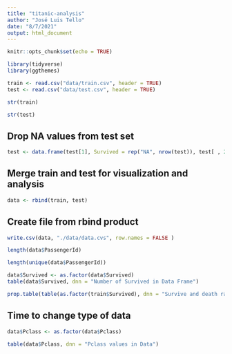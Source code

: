 ```yaml
---
title: "titanic-analysis"
author: "José Luis Tello"
date: "8/7/2021"
output: html_document
---
```


```r
knitr::opts_chunk$set(echo = TRUE)
```

```r
library(tidyverse)
library(ggthemes)
```
```r
train <- read.csv("data/train.csv", header = TRUE)
test <- read.csv("data/test.csv", header = TRUE)
```

```r
str(train)
```

```r
str(test)
```
## Drop NA values from test set
```r
test <- data.frame(test[1], Survived = rep("NA", nrow(test)), test[ , 2:ncol(test)])
```

## Merge train and test for visualization and analysis

```r
data <- rbind(train, test)
```

## Create file from rbind product
```r
write.csv(data, "./data/data.cvs", row.names = FALSE )
```

```r
length(data$PassengerId)
```

```r
length(unique(data$PassengerId))
```

```r
data$Survived <- as.factor(data$Survived)
table(data$Survived, dnn = "Number of Survived in Data Frame")
```

```r
prop.table(table(as.factor(train$Survived), dnn = "Survive and death ratio in Train Data"))
```

## Time to change type of data

```r
data$Pclass <- as.factor(data$Pclass)
```


```r
table(data$Pclass, dnn = "Pclass values in Data")
```










